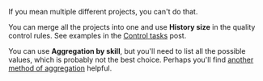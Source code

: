 <Cut title="I want to calculate a skill based on performance in multiple projects. Is that possible? If it is, can I use “Aggregation by skill”?">

If you mean multiple different projects, you can't do that.

You can merge all the projects into one and use **History size** in the quality control rules. See examples in the [Control tasks](/docs/guide/goldenset) post.

You can use **Aggregation by skill**, but you'll need to list all the possible values, which is probably not the best choice. Perhaps you'll find [another method of aggregation](/docs/guide/result-aggregation) helpful.

</Cut>
